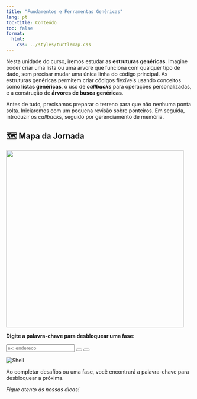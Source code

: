 ```yaml
---
title: "Fundamentos e Ferramentas Genéricas"
lang: pt
toc-title: Conteúdo
toc: false
format:
  html:
    css: ../styles/turtlemap.css
---
```


Nesta unidade do curso, iremos estudar as **estruturas genéricas**. Imagine poder criar uma lista ou uma árvore que funciona com qualquer tipo de dado, sem precisar mudar uma única linha do código principal. As estruturas genéricas permitem criar códigos flexíveis usando conceitos como **listas genéricas**, o uso de **_callbacks_** para operações personalizadas, e a construção de **árvores de busca genéricas**. 

Antes de tudo, precisamos preparar o terreno para que não nenhuma ponta solta. Iniciaremos com um pequena   revisão sobre ponteiros. Em seguida, introduzir os _callbacks_, seguido por gerenciamento de memória.


<script>
// === CONFIGURAÇÃO DAS FASES ===
const fases = [
  { id: 1, nome: "Ilha dos Ponteiros", chave: "endereco", url: "1-ponteiros.html"},
  { id: 2, nome: "Deserto dos Callbacks", chave: "callback", url: "" },
  { id: 3, nome: "Vale da Memória", chave: "malloc", url: "" }
];

// === RECUPERA PROGRESSO DO LOCALSTORAGE ===
let progresso = JSON.parse(localStorage.getItem("progressoTurtC")) || [];

// === FUNÇÃO PARA SALVAR ===
function salvarProgresso() {
  localStorage.setItem("progressoTurtC", JSON.stringify(progresso));
}

// === DESENHA O MAPA DE FASES ===
function mostrarFases() {
  const container = document.getElementById("mapa-fases");
  container.innerHTML = "";
  fases.forEach(fase => {
    const desbloqueada = progresso.includes(fase.id);
    const div = document.createElement("div");
    div.className = "fase";
    div.innerHTML = `
      <span class="emoji">${desbloqueada ? "🟢" : "🔒"}</span>
      <strong><a  href="${fase.url}">${fase.nome}</a></strong>
    `;
    container.appendChild(div);
  });
}

// === DESBLOQUEAR NOVA FASE ===
function tentarDesbloquear() {
  const input = document.getElementById("chave-input").value.trim().toLowerCase();
  const fase = fases.find(f => f.chave === input);
  if (fase && !progresso.includes(fase.id)) {
    progresso.push(fase.id);
    salvarProgresso();
    alert(`✅ Fase "${fase.nome}" desbloqueada!`);
    mostrarFases();
  } else {
    alert("❌ Palavra incorreta ou fase já desbloqueada!");
  }
}

// === RESETA PROGRESSO ===
function resetarProgresso() {
  if (confirm("Deseja reiniciar sua jornada?")) {
    progresso = [];
    salvarProgresso();
    mostrarFases();
  }
}

document.addEventListener("DOMContentLoaded", mostrarFases);
</script>


## 🗺️ Mapa da Jornada {#sec-mapa}

![](img/mapa-gen.png){width="480" fig-align="center"}


<div id="mapa-fases"></div>

**Digite a palavra-chave para desbloquear uma fase:**
<div class="input-group">
<input id="chave-input" class="input" placeholder="ex: endereco" />
<button class="button" onclick="tentarDesbloquear()"><i class="bi bi-unlock"></i></button>
<button class="button" onclick="resetarProgresso()"><i class="bi bi-arrow-clockwise"></i></button>
</div>

:::{.chat-container}
:::{.chat-line .shell}
![](../img/avatars/shell_avatar.png){.chat-avatar alt="Shell"}

:::{.chat-bubble}
 Ao completar desafios ou uma fase, você encontrará a palavra-chave para desbloquear a próxima. 

 _Fique atento às nossas dicas!_
:::
:::
:::
